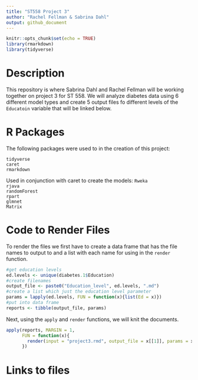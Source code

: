 ```yaml
---
title: "ST558 Project 3"
author: "Rachel Fellman & Sabrina Dahl"
output: github_document
---
```


```r
knitr::opts_chunk$set(echo = TRUE)
library(rmarkdown)
library(tidyverse)
```


# Description
This repository is where Sabrina Dahl and Rachel Fellman will be working together on project 3 for ST 558. We will analyze diabetes data using 6 different model types and create 5 output files fo different levels of the `Educatoin` variable that will be linked below.

# R Packages
The following packages were used to in the creation of this project:

`tidyverse`  
`caret`  
`rmarkdown`  

Used in conjunction with caret to create the models:
`Rweka`  
`rjava`  
`randomForest`  
`rpart`  
`glmnet`  
`Matrix`


# Code to Render Files

To render the files we first have to create a data frame that has the file names to output to and a list with each name for using in the `render` function. 
```r
#get education levels
ed.levels <- unique(diabetes.1$Education)
#create filenames
output_file <- paste0("Education_level", ed.levels, ".md")
#create a list which just the education level parameter
params = lapply(ed.levels, FUN = function(x){list(Ed = x)})
#put into data frame
reports <- tibble(output_file, params)
```

Next, using the `apply` and `render` functions, we will knit the documents.
```r
apply(reports, MARGIN = 1, 
      FUN = function(x){
        render(input = "project3.rmd", output_file = x[[1]], params = x[[2]]) 
      })
```


# Links to files

